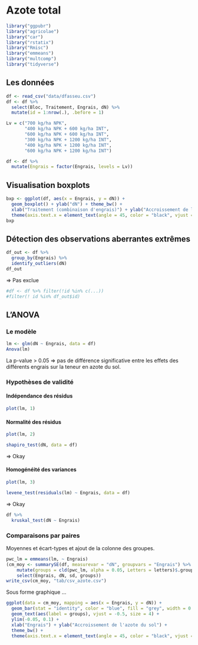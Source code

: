 
# Azote total

```r
library("ggpubr")
library("agricolae")
library("car")
library("rstatix")
library("Rmisc")
library("emmeans")
library("multcomp")
library("tidyverse")
```

## Les données

```r
df <- read_csv("data/dfasseu.csv")
df <- df %>%
  select(Bloc, Traitement, Engrais, dN) %>% 
  mutate(id = 1:nrow(.), .before = 1)
```

```r
Lv = c("700 kg/ha NPK", 
       "400 kg/ha NPK + 600 kg/ha INT", 
       "600 kg/ha NPK + 600 kg/ha INT", 
       "300 kg/ha NPK + 1200 kg/ha INT", 
       "400 kg/ha NPK + 1200 kg/ha INT", 
       "600 kg/ha NPK + 1200 kg/ha INT")

df <- df %>% 
  mutate(Engrais = factor(Engrais, levels = Lv))
```


## Visualisation boxplots

```r
bxp <- ggplot(df, aes(x = Engrais, y = dN)) +
  geom_boxplot() + ylab("dN") + theme_bw() +
  xlab("Traitement (combinaison d'engrais)") + ylab("Accroissement de la teneur en N") +
  theme(axis.text.x = element_text(angle = 45, color = "black", vjust = 1, hjust = 1))
bxp
```


## Détection des observations aberrantes extrêmes

```r
df_out <- df %>%
  group_by(Engrais) %>%
  identify_outliers(dN)
df_out
```

=> Pas exclue

```r
#df <- df %>% filter(!id %in% c(...)) 
#filter(! id %in% df_out$id)
```


## L'ANOVA

### Le modèle

```r
lm <- glm(dN ~ Engrais, data = df)
Anova(lm)
```

La p-value > 0.05 => pas de différence significative entre les effets des différents engrais sur la teneur en azote du sol.

### Hypothèses de validité

#### Indépendance des résidus

```r
plot(lm, 1)
```

#### Normalité des résidus

```r
plot(lm, 2)
```

```r
shapiro_test(dN, data = df)
```

=> Okay

#### Homogénéité des variances

```r
plot(lm, 3)
```

```r
levene_test(residuals(lm) ~ Engrais, data = df)
```

=> Okay

```r
df %>% 
  kruskal_test(dN ~ Engrais)
```


### Comparaisons par paires

Moyennes et écart-types et ajout de la colonne des groupes.

```r
pwc_lm = emmeans(lm, ~ Engrais)
(cm_moy <- summarySE(df, measurevar = "dN", groupvars = "Engrais") %>% 
    mutate(groups = cld(pwc_lm, alpha = 0.05, Letters = letters)$.group) %>% 
    select(Engrais, dN, sd, groups))
write_csv(cm_moy, "tab/csv_azote.csv")
```

Sous forme graphique ...

```r
ggplot(data = cm_moy, mapping = aes(x = Engrais, y = dN)) +
  geom_bar(stat = "identity", color = "blue", fill = "grey", width = 0.5) +
  geom_text(aes(label = groups), vjust = -0.5, size = 4) +
  ylim(-0.05, 0.1) +
  xlab("Engrais") + ylab("Accroissement de l'azote du sol") +
  theme_bw() +
  theme(axis.text.x = element_text(angle = 45, color = "black", vjust = 1, hjust = 1))
```











